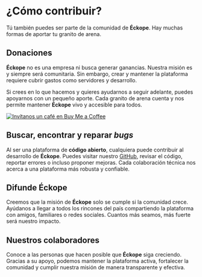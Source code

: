 
# ¿Cómo contribuir?

Tú también puedes ser parte de la comunidad de **Éckope**. Hay muchas formas de
aportar tu granito de arena.

## Donaciones

**Éckope** no es una empresa ni busca generar ganancias. Nuestra misión es y siempre será comunitaria.
Sin embargo, crear y mantener la plataforma requiere cubrir gastos como servidores y desarrollo.

Si crees en lo que hacemos y quieres ayudarnos a seguir adelante, puedes apoyarnos con un pequeño aporte.
Cada granito de arena cuenta y nos permite mantener **Éckope** vivo y accesible para todos.

<div className="my-4 flex w-full items-center justify-center">
    <a
        href="https://www.buymeacoffee.com/axelrogg"
        target="_blank"
        rel="noopener noreferrer"
    >
        <img
            src="https://img.buymeacoffee.com/button-api/?text=Apoyar Éckope&emoji=☕&slug=axelrogg&button_colour=FFDD00&font_colour=000000&font_family=Cookie&outline_colour=000000&coffee_colour=ffffff"
            alt="Invítanos un café en Buy Me a Coffee"
        />
    </a>
</div>

## Buscar, encontrar y reparar _bugs_

Al ser una plataforma de **código abierto**, cualquiera puede contribuir al desarrollo de
**Éckope**. Puedes visitar nuestro [GitHub](https://github.com/axelrogg/eckope), revisar el código, reportar errores o
incluso proponer mejoras. Cada colaboración técnica nos acerca a una plataforma más
robusta y confiable.

## Difunde Éckope

Creemos que la misión de **Éckope** solo se cumple si la comunidad crece.  
Ayúdanos a llegar a todos los rincones del país compartiendo la plataforma con amigos,
familiares o redes sociales. Cuantos más seamos, más fuerte será nuestro impacto.

## Nuestros colaboradores

Conoce a las personas que hacen posible que **Éckope** siga creciendo. Gracias a su
apoyo, podemos mantener la plataforma activa, fortalecer la comunidad y cumplir nuestra
misión de manera transparente y efectiva.

<CollaboratorsList />

<BuyMeACoffeeWidget />
